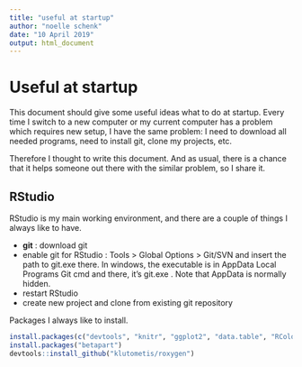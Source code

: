 ```yaml
---
title: "useful at startup"
author: "noelle schenk"
date: "10 April 2019"
output: html_document
---
```


# Useful at startup
This document should give some useful ideas what to do at startup. Every time I switch to a new computer or my current computer has a problem which requires new setup, I have the same problem: I need to download all needed programs, need to install git, clone my projects, etc. 

Therefore I thought to write this document. And as usual, there is a chance that it helps someone out there with the similar problem, so I share it.

## RStudio
RStudio is my main working environment, and there are a couple of things I always like to have.

- **git** : download git
- enable git for RStudio : Tools > Global Options > Git/SVN  and insert the path to git.exe there. In windows, the executable is in AppData Local Programs Git cmd and there, it's git.exe . Note that AppData is normally hidden.
- restart RStudio
- create new project and clone from existing git repository

Packages I always like to install.

```r
install.packages(c("devtools", "knitr", "ggplot2", "data.table", "RColorBrewer", "cowplot", "betapart"))
install.packages("betapart")
devtools::install_github("klutometis/roxygen")
```

